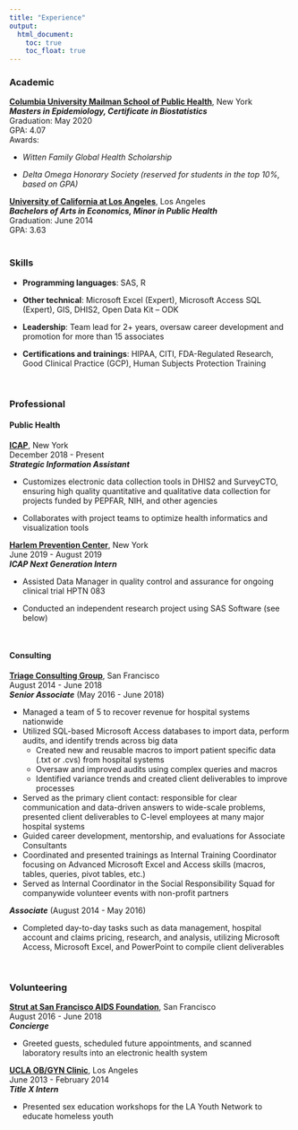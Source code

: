 ```yaml
---
title: "Experience"
output:
  html_document: 
    toc: true
    toc_float: true
---
```

  
  
### Academic  

**[Columbia University Mailman School of Public Health](https://www.mailman.columbia.edu/)**, New York     
***Masters in Epidemiology, Certificate in Biostatistics***  
Graduation: May 2020  
GPA: 4.07  
Awards:  

* *Witten Family Global Health Scholarship* 

* *Delta Omega Honorary Society (reserved for students in the top 10%, based on GPA)*  
  

**[University of California at Los Angeles](http://www.ucla.edu/)**, Los Angeles    
***Bachelors of Arts in Economics, Minor in Public Health***  
Graduation: June 2014  
GPA: 3.63  
<br>

### Skills 
* **Programming languages**: SAS, R

* **Other technical**: Microsoft Excel (Expert), Microsoft Access SQL (Expert), GIS, DHIS2, Open Data Kit – ODK

* **Leadership**: Team lead for 2+ years, oversaw career development and promotion for more than 15 associates

* **Certifications and trainings**: HIPAA, CITI, FDA-Regulated Research, Good Clinical Practice (GCP), Human Subjects Protection Training

<br>

### Professional

#### Public Health

**[ICAP](https://icap.columbia.edu/)**, New York    
December 2018 - Present  
__*Strategic Information Assistant*__  

* Customizes electronic data collection tools in DHIS2 and SurveyCTO, ensuring high quality quantitative and qualitative data collection for projects funded by PEPFAR, NIH, and other agencies 

* Collaborates with project teams to optimize health informatics and visualization tools

**[Harlem Prevention Center](https://www.facebook.com/HarlemPreventionCenter/)**, New York   
June 2019 - August 2019  
__*ICAP Next Generation Intern*__

* Assisted Data Manager in quality control and assurance for ongoing clinical trial HPTN 083

* Conducted an independent research project using SAS Software (see below)

<br>

#### Consulting

**[Triage Consulting Group](https://www.triageconsulting.com/)**, San Francisco      
August 2014 - June 2018  
__*Senior Associate*__ (May 2016 - June 2018)

* Managed a team of 5 to recover revenue for hospital systems nationwide
* Utilized SQL-based Microsoft Access databases to import data, perform audits, and identify trends across big data  
  * Created new and reusable macros to import patient specific data (.txt or .cvs) from hospital systems 
  * Oversaw and improved audits using complex queries and macros
  * Identified variance trends and created client deliverables to improve processes   

* Served as the primary client contact: responsible for clear communication and data-driven answers to wide-scale problems, presented client deliverables to C-level employees at many major hospital systems
* Guided career development, mentorship, and evaluations for Associate Consultants
* Coordinated and presented trainings as Internal Training Coordinator focusing on Advanced Microsoft Excel and Access skills (macros, tables, queries, pivot tables, etc.) 
* Served as Internal Coordinator in the Social Responsibility Squad for companywide volunteer events with non-profit partners  

__*Associate*__	(August 2014 - May 2016) 

* Completed day-to-day tasks such as data management, hospital account and claims pricing, research, and analysis, utilizing Microsoft Access, Microsoft Excel, and PowerPoint to compile client deliverables

<br>

### Volunteering

**[Strut at San Francisco AIDS Foundation](https://www.sfaf.org/locations/strut/)**, San Francisco      
August 2016 - June 2018  
__*Concierge*__

* Greeted guests, scheduled future appointments, and scanned laboratory results into an electronic health system  

**[UCLA OB/GYN Clinic](http://obgyn.ucla.edu/)**, Los Angeles      
June 2013 - February 2014  
__*Title X Intern*__

* Presented sex education workshops for the LA Youth Network to educate homeless youth 


